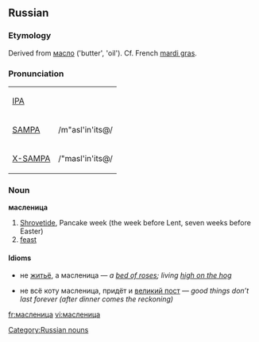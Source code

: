 ==Russian==

===Etymology===
Derived from [[масло]] ('butter', 'oil'). Cf. French [[mardi gras]].

===Pronunciation===
{| border=1 cellpadding=5
| [[w:IPA|IPA]] || {{IPAchar|/ˈmaslʲinʲiʦə/}}
|-
| [[w:SAMPA|SAMPA]] || /m"asl'in'its@/
|-
| [[w:X-SAMPA|X-SAMPA]] || /"masl'in'its@/
|}

===Noun===
'''масленица''' {{f}}

# [[Shrovetide]], Pancake week (the week before Lent, seven weeks before Easter) 
# [[feast]]

====Idioms====
*не [[житьё]], а масленица — ''a [[bed of roses]]; living [[high on the hog]]''

*не всё коту масленица, придёт и [[великий пост]] — ''good things don’t last forever (after dinner comes the reckoning)''

[[Category:Russian nouns]]

[[fr:масленица]]
[[vi:масленица]]